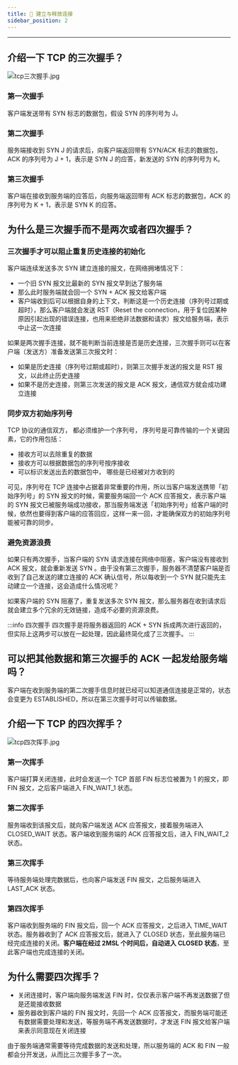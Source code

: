 ```yaml
---
title: 🧳 建立与释放连接
sidebar_position: 2
---
```


----

## 介绍一下 TCP 的三次握手？

![tcp三次握手.jpg](https://i.loli.net/2021/08/01/MoAdhFvkaTfROXC.png)

### 第一次握手

客户端发送带有 SYN 标志的数据包，假设 SYN 的序列号为 J。

### 第二次握手

服务端接收到 SYN J 的请求后，向客户端返回带有 SYN/ACK 标志的数据包，ACK 的序列号为 J + 1，表示是 SYN J 的应答，新发送的 SYN 的序列号为 K。

### 第三次握手

客户端在接收到服务端的应答后，向服务端返回带有 ACK 标志的数据包，ACK 的序列号为 K + 1，表示是 SYN K 的应答。

## 为什么是三次握手而不是两次或者四次握手？

### 三次握手才可以阻止重复历史连接的初始化

客户端连续发送多次 SYN 建立连接的报文，在网络拥堵情况下：

- 一个旧 SYN 报文比最新的 SYN 报文早到达了服务端
- 那么此时服务端就会回一个 SYN + ACK 报文给客户端
- 客户端收到后可以根据自身的上下文，判断这是一个历史连接（序列号过期或超时），那么客户端就会发送 RST（Reset the connection，用于复位因某种原因引起出现的错误连接，也用来拒绝非法数据和请求）报文给服务端，表示中止这一次连接

如果是两次握手连接，就不能判断当前连接是否是历史连接，三次握手则可以在客户端（发送方）准备发送第三次报文时：
- 如果是历史连接（序列号过期或超时），则第三次握手发送的报文是 RST 报文，以此终止历史连接
- 如果不是历史连接，则第三次发送的报文是 ACK 报文，通信双方就会成功建立连接

### 同步双方初始序列号

TCP 协议的通信双方， 都必须维护一个序列号， 序列号是可靠传输的一个关键因素，它的作用包括：
- 接收方可以去除重复的数据
- 接收方可以根据数据包的序列号按序接收
- 可以标识发送出去的数据包中， 哪些是已经被对方收到的

可见，序列号在 TCP 连接中占据着非常重要的作用，所以当客户端发送携带「初始序列号」的 SYN 报文的时候，需要服务端回一个 ACK 应答报文，表示客户端的 SYN 报文已被服务端成功接收，那当服务端发送「初始序列号」给客户端的时候，依然也要得到客户端的应答回应，这样一来一回，才能确保双方的初始序列号能被可靠的同步。

### 避免资源浪费

如果只有两次握手，当客户端的 SYN 请求连接在网络中阻塞，客户端没有接收到 ACK 报文，就会重新发送 SYN 。由于没有第三次握手，服务器不清楚客户端是否收到了自己发送的建立连接的 ACK 确认信号，所以每收到一个 SYN 就只能先主动建立一个连接，这会造成什么情况呢？

如果客户端的 SYN 阻塞了，重复发送多次 SYN 报文，那么服务器在收到请求后就会建立多个冗余的无效链接，造成不必要的资源浪费。

:::info 四次握手
四次握手是将服务器返回的 ACK + SYN 拆成两次进行返回的，但实际上这两步可以放在一起处理，因此最终简化成了三次握手。
:::

## 可以把其他数据和第三次握手的 ACK 一起发给服务端吗？

客户端在收到服务端的第二次握手信息时就已经可以知道通信连接是正常的，状态会变更为 ESTABLISHED，所以在第三次握手时可以传输数据。

## 介绍一下 TCP 的四次挥手？

![tcp四次挥手.jpg](https://i.loli.net/2021/08/01/SqEDgmkBano9NQb.png)

### 第一次挥手

客户端打算关闭连接，此时会发送一个 TCP 首部 FIN 标志位被置为 1 的报文，即 FIN 报文，之后客户端进入 FIN_WAIT_1 状态。

### 第二次挥手

服务端收到该报文后，就向客户端发送 ACK 应答报文，接着服务端进入 CLOSED_WAIT 状态。客户端收到服务端的 ACK 应答报文后，进入 FIN_WAIT_2 状态。

### 第三次挥手

等待服务端处理完数据后，也向客户端发送 FIN 报文，之后服务端进入 LAST_ACK 状态。

### 第四次挥手

客户端收到服务端的 FIN 报文后，回一个 ACK 应答报文，之后进入 TIME_WAIT 状态。服务器收到了 ACK 应答报文后，就进入了 CLOSED 状态，至此服务端已经完成连接的关闭。**客户端在经过 2MSL 个时间后，自动进入 CLOSED 状态**，至此客户端也完成连接的关闭。

## 为什么需要四次挥手？

- 关闭连接时，客户端向服务端发送 FIN 时，仅仅表示客户端不再发送数据了但是还能接收数据
- 服务器收到客户端的 FIN 报文时，先回一个 ACK 应答报文，而服务端可能还有数据需要处理和发送，等服务端不再发送数据时，才发送 FIN 报文给客户端来表示同意现在关闭连接

由于服务端通常需要等待完成数据的发送和处理，所以服务端的 ACK 和 FIN 一般都会分开发送，从而比三次握手多了一次。
